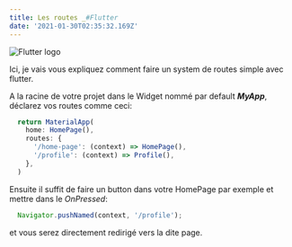 ```yaml
---
title: Les routes _#Flutter
date: '2021-01-30T02:35:32.169Z'
---
```


![Flutter logo](./flutter.png)

Ici, je vais vous expliquez comment faire un system de routes simple avec flutter.

A la racine de votre projet dans le Widget nommé par default ***MyApp***, déclarez vos routes comme ceci:

```js
  return MaterialApp(
    home: HomePage(),
    routes: {
      '/home-page': (context) => HomePage(),
      '/profile': (context) => Profile(),
    },
  )
```

Ensuite il suffit de faire un button dans votre HomePage par exemple et mettre dans le *OnPressed*:
```js
  Navigator.pushNamed(context, '/profile');
```

et vous serez directement redirigé vers la dite page.